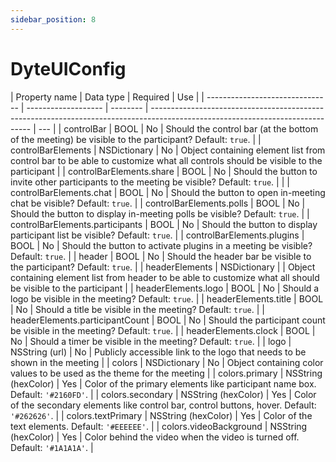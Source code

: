 ```yaml
---
sidebar_position: 8
---
```


# DyteUIConfig

| Property name                   | Data type           | Required | Use                                                                                                                            |
| ------------------------------- | ------------------- | -------- | ------------------------------------------------------------------------------------------------------------------------------ | --- |
| controlBar                      | BOOL                | No       | Should the control bar (at the bottom of the meeting) be visible to the participant? Default: `true`.                          |
| controlBarElements              | NSDictionary        | No       | Object containing element list from control bar to be able to customize what all controls should be visible to the participant |
| controlBarElements.share        | BOOL                | No       | Should the button to invite other participants to the meeting be visible? Default: `true`.                                     |     |
| controlBarElements.chat         | BOOL                | No       | Should the button to open in-meeting chat be visible? Default: `true`.                                                         |
| controlBarElements.polls        | BOOL                | No       | Should the button to display in-meeting polls be visible? Default: `true`.                                                     |
| controlBarElements.participants | BOOL                | No       | Should the button to display participant list be visible? Default: `true`.                                                     |
| controlBarElements.plugins      | BOOL                | No       | Should the button to activate plugins in a meeting be visible? Default: `true`.                                                |
| header                          | BOOL                | No       | Should the header bar be visible to the participant? Default: `true`.                                                          |
| headerElements                  | NSDictionary        |          | Object containing element list from header to be able to customize what all should be visible to the participant               |
| headerElements.logo             | BOOL                | No       | Should a logo be visible in the meeting? Default: `true`.                                                                      |
| headerElements.title            | BOOL                | No       | Should a title be visible in the meeting? Default: `true`.                                                                     |
| headerElements.participantCount | BOOL                | No       | Should the participant count be visible in the meeting? Default: `true`.                                                       |
| headerElements.clock            | BOOL                | No       | Should a timer be visible in the meeting? Default: `true`.                                                                     |
| logo                            | NSString (url)      | No       | Publicly accessible link to the logo that needs to be shown in the meeting                                                     |
| colors                          | NSDictionary        | No       | Object containing color values to be used as the theme for the meeting                                                         |
| colors.primary                  | NSString (hexColor) | Yes      | Color of the primary elements like participant name box. Default: `'#2160FD'`.                                                 |
| colors.secondary                | NSString (hexColor) | Yes      | Color of the secondary elements like control bar, control buttons, hover. Default: `'#262626'`.                                |
| colors.textPrimary              | NSString (hexColor) | Yes      | Color of the text elements. Default: `'#EEEEEE'`.                                                                              |
| colors.videoBackground          | NSString (hexColor) | Yes      | Color behind the video when the video is turned off. Default: `'#1A1A1A'`.                                                     |
